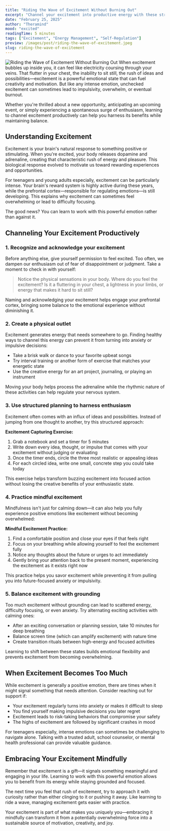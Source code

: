 ```yaml
---
title: "Riding the Wave of Excitement Without Burning Out"
excerpt: "Channel your excitement into productive energy with these strategies"
date: "February 25, 2025"
author: "Theramind"
mood: "excited"
readingTime: 5 minutes
tags: ["Excitement", "Energy Management", "Self-Regulation"]
preview: /images/post/riding-the-wave-of-excitement.jpeg
slug: riding-the-wave-of-excitement
---
```


![Riding the Wave of Excitement Without Burning Out](/images/post/riding-the-wave-of-excitement.jpeg)
When excitement bubbles up inside you, it can feel like electricity coursing through your veins. That flutter in your chest, the inability to sit still, the rush of ideas and possibilities—excitement is a powerful emotional state that can fuel creativity and motivation. But like any intense emotion, unchecked excitement can sometimes lead to impulsivity, overwhelm, or eventual burnout.

Whether you're thrilled about a new opportunity, anticipating an upcoming event, or simply experiencing a spontaneous surge of enthusiasm, learning to channel excitement productively can help you harness its benefits while maintaining balance.

## Understanding Excitement

Excitement is your brain's natural response to something positive or stimulating. When you're excited, your body releases dopamine and adrenaline, creating that characteristic rush of energy and pleasure. This biological response evolved to motivate us toward rewarding experiences and opportunities.

For teenagers and young adults especially, excitement can be particularly intense. Your brain's reward system is highly active during these years, while the prefrontal cortex—responsible for regulating emotions—is still developing. This explains why excitement can sometimes feel overwhelming or lead to difficulty focusing.

The good news? You can learn to work with this powerful emotion rather than against it.

## Channeling Your Excitement Productively

### 1. Recognize and acknowledge your excitement

Before anything else, give yourself permission to feel excited. Too often, we dampen our enthusiasm out of fear of disappointment or judgment. Take a moment to check in with yourself:

> Notice the physical sensations in your body. Where do you feel the excitement? Is it a fluttering in your chest, a lightness in your limbs, or energy that makes it hard to sit still?

Naming and acknowledging your excitement helps engage your prefrontal cortex, bringing some balance to the emotional experience without diminishing it.

### 2. Create a physical outlet

Excitement generates energy that needs somewhere to go. Finding healthy ways to channel this energy can prevent it from turning into anxiety or impulsive decisions:

- Take a brisk walk or dance to your favorite upbeat songs
- Try interval training or another form of exercise that matches your energetic state
- Use the creative energy for an art project, journaling, or playing an instrument

Moving your body helps process the adrenaline while the rhythmic nature of these activities can help regulate your nervous system.

### 3. Use structured planning to harness enthusiasm

Excitement often comes with an influx of ideas and possibilities. Instead of jumping from one thought to another, try this structured approach:

**Excitement Capturing Exercise:**

1. Grab a notebook and set a timer for 5 minutes
2. Write down every idea, thought, or impulse that comes with your excitement without judging or evaluating
3. Once the timer ends, circle the three most realistic or appealing ideas
4. For each circled idea, write one small, concrete step you could take today

This exercise helps transform buzzing excitement into focused action without losing the creative benefits of your enthusiastic state.

### 4. Practice mindful excitement

Mindfulness isn't just for calming down—it can also help you fully experience positive emotions like excitement without becoming overwhelmed:

**Mindful Excitement Practice:**

1. Find a comfortable position and close your eyes if that feels right
2. Focus on your breathing while allowing yourself to feel the excitement fully
3. Notice any thoughts about the future or urges to act immediately
4. Gently bring your attention back to the present moment, experiencing the excitement as it exists right now

This practice helps you savor excitement while preventing it from pulling you into future-focused anxiety or impulsivity.

### 5. Balance excitement with grounding

Too much excitement without grounding can lead to scattered energy, difficulty focusing, or even anxiety. Try alternating exciting activities with calming ones:

- After an exciting conversation or planning session, take 10 minutes for deep breathing
- Balance screen time (which can amplify excitement) with nature time
- Create transition rituals between high-energy and focused activities

Learning to shift between these states builds emotional flexibility and prevents excitement from becoming overwhelming.

## When Excitement Becomes Too Much

While excitement is generally a positive emotion, there are times when it might signal something that needs attention. Consider reaching out for support if:

- Your excitement regularly turns into anxiety or makes it difficult to sleep
- You find yourself making impulsive decisions you later regret
- Excitement leads to risk-taking behaviors that compromise your safety
- The highs of excitement are followed by significant crashes in mood

For teenagers especially, intense emotions can sometimes be challenging to navigate alone. Talking with a trusted adult, school counselor, or mental health professional can provide valuable guidance.

## Embracing Your Excitement Mindfully

Remember that excitement is a gift—it signals something meaningful and engaging in your life. Learning to work with this powerful emotion allows you to benefit from its energy while staying grounded and focused.

The next time you feel that rush of excitement, try to approach it with curiosity rather than either clinging to it or pushing it away. Like learning to ride a wave, managing excitement gets easier with practice.

Your excitement is part of what makes you uniquely you—embracing it mindfully can transform it from a potentially overwhelming force into a sustainable source of motivation, creativity, and joy.
